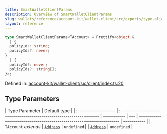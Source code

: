 ```yaml
---
title: SmartWalletClientParams
description: Overview of SmartWalletClientParams
slug: wallets/reference/account-kit/wallet-client/src/exports/type-aliases/SmartWalletClientParams
layout: reference
---
```


```ts
type SmartWalletClientParams<TAccount> = Prettify<object &
  | {
  policyId?: string;
  policyIds?: never;
}
  | {
  policyId?: never;
  policyIds?: string[];
}>;
```

Defined in: [account-kit/wallet-client/src/client/index.ts:20](https://github.com/alchemyplatform/aa-sdk/blob/49e74eee8606f480b200b4612d00d950da8a8742/account-kit/wallet-client/src/client/index.ts#L20)

## Type Parameters

| Type Parameter       | Default type                                                         |
| :------------------- | :------------------------------------------------------------------- | ----------- | --- | -------------------------------------------------------------------- | ----------- |
| `TAccount` _extends_ | [`Address`](../../../../../aa-sdk/core/src/type-aliases/Address.mdx) | `undefined` |     | [`Address`](../../../../../aa-sdk/core/src/type-aliases/Address.mdx) | `undefined` |
